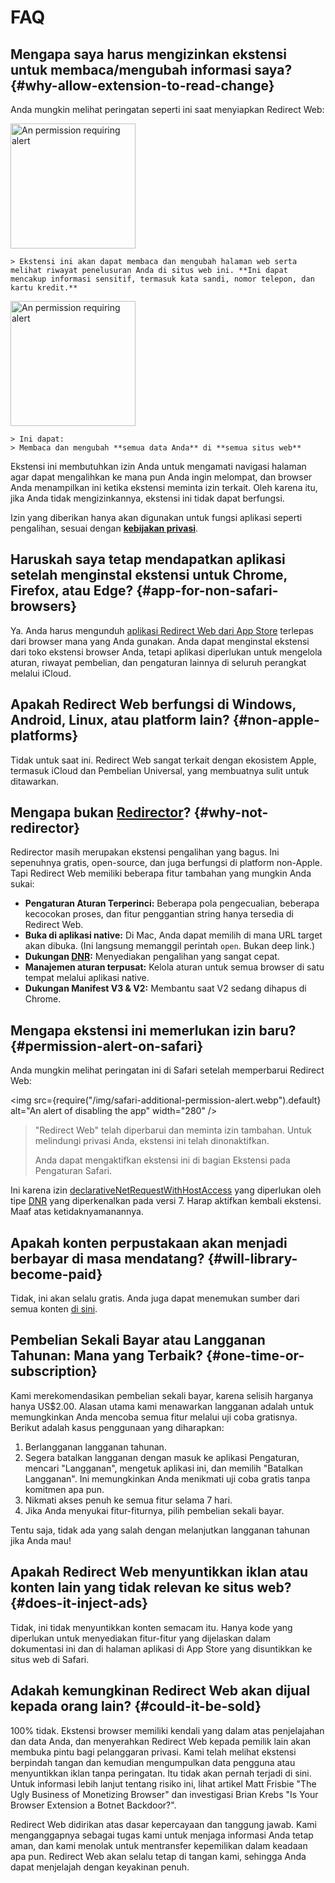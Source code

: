
# FAQ

## Mengapa saya harus mengizinkan ekstensi untuk membaca/mengubah informasi saya? {#why-allow-extension-to-read-change}

Anda mungkin melihat peringatan seperti ini saat menyiapkan Redirect Web:

<IfBrowserStore stores='appStore'>
    <Image src={PermissionAlertSafari} alt="An permission requiring alert" width="200" margin="0 0 16px 0" hasShadow={true} />

    > Ekstensi ini akan dapat membaca dan mengubah halaman web serta melihat riwayat penelusuran Anda di situs web ini. **Ini dapat mencakup informasi sensitif, termasuk kata sandi, nomor telepon, dan kartu kredit.**
</IfBrowserStore>

<IfBrowserStore stores='appStore' includes={false}>
    <Image src={PermissionAlertChrome} alt="An permission requiring alert" height="200" hasRoundedCorners={true} hasShadow={true} margin="0 0 16px 0" />

    > Ini dapat:  
    > Membaca dan mengubah **semua data Anda** di **semua situs web**
</IfBrowserStore>

Ekstensi ini membutuhkan izin Anda untuk mengamati navigasi halaman agar dapat mengalihkan ke mana pun Anda ingin melompat, dan browser Anda menampilkan ini ketika ekstensi meminta izin terkait. Oleh karena itu, jika Anda tidak mengizinkannya, ekstensi ini tidak dapat berfungsi.

Izin yang diberikan hanya akan digunakan untuk fungsi aplikasi seperti pengalihan, sesuai dengan **[kebijakan privasi](./privacy-policy)**.

## Haruskah saya tetap mendapatkan aplikasi setelah menginstal ekstensi untuk Chrome, Firefox, atau Edge? {#app-for-non-safari-browsers}

Ya. Anda harus mengunduh [aplikasi Redirect Web dari App Store](https://apps.apple.com/app/id1571283503) terlepas dari browser mana yang Anda gunakan. Anda dapat menginstal ekstensi dari toko ekstensi browser Anda, tetapi aplikasi diperlukan untuk mengelola aturan, riwayat pembelian, dan pengaturan lainnya di seluruh perangkat melalui iCloud.

## Apakah Redirect Web berfungsi di Windows, Android, Linux, atau platform lain? {#non-apple-platforms}

Tidak untuk saat ini. Redirect Web sangat terkait dengan ekosistem Apple, termasuk iCloud dan Pembelian Universal, yang membuatnya sulit untuk ditawarkan.

## Mengapa bukan [Redirector](https://github.com/einaregilsson/Redirector)? {#why-not-redirector}

Redirector masih merupakan ekstensi pengalihan yang bagus. Ini sepenuhnya gratis, open-source, dan juga berfungsi di platform non-Apple. Tapi Redirect Web memiliki beberapa fitur tambahan yang mungkin Anda sukai:

*   **Pengaturan Aturan Terperinci:** Beberapa pola pengecualian, beberapa kecocokan proses, dan fitur penggantian string hanya tersedia di Redirect Web.
*   **Buka di aplikasi native:** Di Mac, Anda dapat memilih di mana URL target akan dibuka. (Ini langsung memanggil perintah `open`. Bukan deep link.)
*   **Dukungan [DNR](https://blog.mozilla.org/addons/2023/05/17/declarativenetrequest-available-in-firefox/):** Menyediakan pengalihan yang sangat cepat.
*   **Manajemen aturan terpusat:** Kelola aturan untuk semua browser di satu tempat melalui aplikasi native.
*   **Dukungan Manifest V3 & V2:** Membantu saat V2 sedang dihapus di Chrome.

## Mengapa ekstensi ini memerlukan izin baru? {#permission-alert-on-safari}

Anda mungkin melihat peringatan ini di Safari setelah memperbarui Redirect Web:

<img src={require("/img/safari-additional-permission-alert.webp").default} alt="An alert of disabling the app" width="280" />

> "Redirect Web" telah diperbarui dan meminta izin tambahan. Untuk melindungi privasi Anda, ekstensi ini telah dinonaktifkan.
>
> Anda dapat mengaktifkan ekstensi ini di bagian Ekstensi pada Pengaturan Safari.

Ini karena izin [declarativeNetRequestWithHostAccess](https://developer.apple.com/documentation/safariservices/safari_web_extensions/blocking_content_with_your_safari_web_extension) yang diperlukan oleh tipe [DNR](./rule-settings#type) yang diperkenalkan pada versi 7. Harap aktifkan kembali ekstensi. Maaf atas ketidaknyamanannya.

## Apakah konten perpustakaan akan menjadi berbayar di masa mendatang? {#will-library-become-paid}

Tidak, ini akan selalu gratis. Anda juga dapat menemukan sumber dari semua konten [di sini](https://github.com/mshibanami/redirect-web/tree/main/library).

## Pembelian Sekali Bayar atau Langganan Tahunan: Mana yang Terbaik? {#one-time-or-subscription}

Kami merekomendasikan pembelian sekali bayar, karena selisih harganya hanya US$2.00.
Alasan utama kami menawarkan langganan adalah untuk memungkinkan Anda mencoba semua fitur melalui uji coba gratisnya. Berikut adalah kasus penggunaan yang diharapkan:

1.  Berlangganan langganan tahunan.
2.  Segera batalkan langganan dengan masuk ke aplikasi Pengaturan, mencari "Langganan", mengetuk aplikasi ini, dan memilih "Batalkan Langganan". Ini memungkinkan Anda menikmati uji coba gratis tanpa komitmen apa pun.
3.  Nikmati akses penuh ke semua fitur selama 7 hari.
4.  Jika Anda menyukai fitur-fiturnya, pilih pembelian sekali bayar.

Tentu saja, tidak ada yang salah dengan melanjutkan langganan tahunan jika Anda mau!

## Apakah Redirect Web menyuntikkan iklan atau konten lain yang tidak relevan ke situs web? {#does-it-inject-ads}

Tidak, ini tidak menyuntikkan konten semacam itu. Hanya kode yang diperlukan untuk menyediakan fitur-fitur yang dijelaskan dalam dokumentasi ini dan di halaman aplikasi di App Store yang disuntikkan ke situs web di Safari.

## Adakah kemungkinan Redirect Web akan dijual kepada orang lain? {#could-it-be-sold}

100% tidak. Ekstensi browser memiliki kendali yang dalam atas penjelajahan dan data Anda, dan menyerahkan Redirect Web kepada pemilik lain akan membuka pintu bagi pelanggaran privasi. Kami telah melihat ekstensi berpindah tangan dan kemudian mengumpulkan data pengguna atau menyuntikkan iklan tanpa peringatan. Itu tidak akan pernah terjadi di sini. Untuk informasi lebih lanjut tentang risiko ini, lihat artikel Matt Frisbie "The Ugly Business of Monetizing Browser" dan investigasi Brian Krebs "Is Your Browser Extension a Botnet Backdoor?".

Redirect Web didirikan atas dasar kepercayaan dan tanggung jawab. Kami menganggapnya sebagai tugas kami untuk menjaga informasi Anda tetap aman, dan kami menolak untuk mentransfer kepemilikan dalam keadaan apa pun. Redirect Web akan selalu tetap di tangan kami, sehingga Anda dapat menjelajah dengan keyakinan penuh.